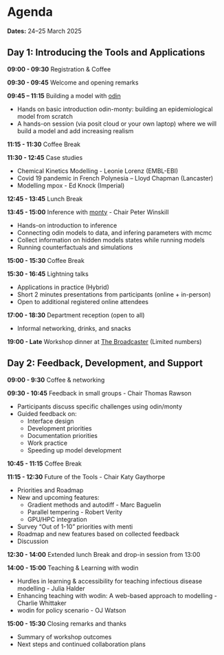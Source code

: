 # Agenda {.unnumbered}

**Dates:** 24–25 March 2025

## Day 1: Introducing the Tools and Applications {.unnumbered}

**09:00 - 09:30**
Registration & Coffee

**09:30 - 09:45**
Welcome and opening remarks

**09:45 – 11:15**
Building a model with [odin](https://mrc-ide.github.io/odin2/)

  - Hands on basic introduction odin-monty: building an epidemiological model from scratch
  - A hands-on session (via posit cloud or your own laptop) where we will build a model and add increasing realism

**11:15 - 11:30**
Coffee Break

**11:30 - 12:45**
Case studies

- Chemical Kinetics Modelling - Leonie Lorenz (EMBL-EBI)
- Covid 19 pandemic in French Polynesia – Lloyd Chapman (Lancaster)
- Modelling mpox - Ed Knock (Imperial)

**12:45 - 13:45**
Lunch Break

**13:45 - 15:00**
Inference with [monty](https://mrc-ide.github.io/monty/) - Chair Peter Winskill

- Hands-on introduction to inference
- Connecting odin models to data, and infering parameters with mcmc
- Collect information on hidden models states while running models
- Running counterfactuals and simulations

**15:00 - 15:30**
Coffee Break

**15:30 - 16:45**
Lightning talks

- Applications in practice (Hybrid)
- Short 2 minutes presentations from participants (online + in-person)
- Open to additional registered online attendees

**17:00 - 18:30**
Department reception (open to all)

- Informal networking, drinks, and snacks

**19:00 - Late**
Workshop dinner at [The Broadcaster](https://www.thebroadcaster.co.uk/) (Limited numbers)

## Day 2: Feedback, Development, and Support

**09:00 - 9:30**
Coffee & networking

**09:30 - 10:45**
Feedback in small groups - Chair Thomas Rawson 

- Participants discuss specific challenges using odin/monty
- Guided feedback on:
  - Interface design
  - Development priorities
  - Documentation priorities
  - Work practice
  - Speeding up model development

**10:45 - 11:15**
Coffee Break

**11:15 - 12:30**
Future of the Tools - Chair Katy Gaythorpe

- Priorities and Roadmap
- New and upcoming features:
  - Gradient methods and autodiff - Marc Baguelin
  - Parallel tempering - Robert Verity
  - GPU/HPC integration
- Survey “Out of 1-10” priorities with menti
- Roadmap and new features based on collected feedback
- Discussion

**12:30 - 14:00**
Extended lunch Break and drop-in session from 13:00

**14:00 - 15:00**
Teaching & Learning with wodin

- Hurdles in learning & accessibility for teaching infectious disease modelling - Julia Halder
- Enhancing teaching with wodin: A web-based approach to modelling - Charlie Whittaker
- wodin for policy scenario - OJ Watson

**15:00 - 15:30**
Closing remarks and thanks

- Summary of workshop outcomes
- Next steps and continued collaboration plans
